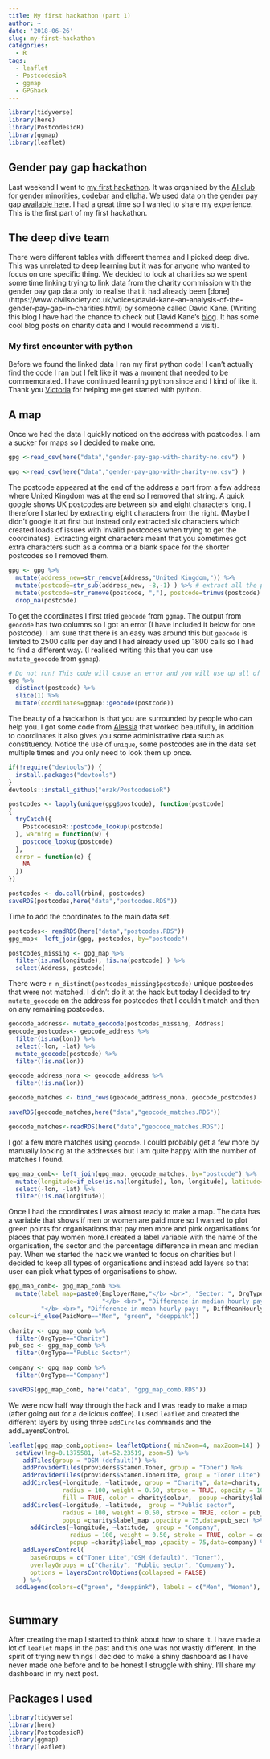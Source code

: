 ```yaml
---
title: My first hackathon (part 1)
author: ~
date: '2018-06-26'
slug: my-first-hackathon
categories:
  - R
tags:
  - leaflet
  - PostcodesioR
  - ggmap
  - GPGhack
---
```



```r
library(tidyverse)
library(here)
library(PostcodesioR)
library(ggmap)
library(leaflet)
```

## Gender pay gap hackathon

Last weekend I went to [my first hackathon](https://codebar.io/events/gender-pay-gap-hack). It was organised by the [AI club for gender minorities](https://www.meetup.com/ai-club/), [codebar](https://codebar.io/) and [ellpha](https://www.ellpha.com/). We used data on the gender pay gap [available here](https://gender-pay-gap.service.gov.uk/). I had a great time so I wanted to share my experience. This is the first part of my first hackathon. 

## The deep dive team
There were different tables with different themes and I picked deep dive. This was unrelated to deep learning but it was for anyone who wanted to focus on one specific thing. We decided to look at charities so we spent some time linking trying to link data from the charity commission with the gender pay gap data only to realise that it had already been [done]  (https://www.civilsociety.co.uk/voices/david-kane-an-analysis-of-the-gender-pay-gap-in-charities.html) by someone called David Kane. (Writing this blog I have had the chance to check out David Kane's [blog](https://drkane.co.uk/blog/). It has some cool blog posts on charity data and I would recommend a visit). 

### My first encounter with python
Before we found the linked data I ran my first python code! I can't actually find the code I ran but I felt like it was a moment that needed to be commemorated. I have continued learning python since and I kind of like it. Thank you [Victoria](https://twitter.com/victoriambutt) for helping me get started with python.

## A map
Once we had the data I quickly noticed on the address with postcodes. I am a sucker for maps so I decided to make one. 


```r
gpg <-read_csv(here("data","gender-pay-gap-with-charity-no.csv") )
```


```r
gpg <-read_csv(here("data","gender-pay-gap-with-charity-no.csv") )
```

The postcode appeared at the end of the address a part from a few address where United Kingdom was at the end so I removed that string. A quick google shows UK postcodes are between six and eight characters long. I therefore I started by extracting eight characters from the right. (Maybe I didn't google it at first but instead only extracted six characters which created loads of issues with invalid postcodes when trying to get the coordinates). Extracting eight characters meant that you sometimes got extra characters such as a comma or a blank space for the shorter postcodes so I removed them.


```r
gpg <- gpg %>% 
  mutate(address_new=str_remove(Address,"United Kingdom,")) %>% 
  mutate(postcode=str_sub(address_new, -8,-1) ) %>% # extract all the postcodes
  mutate(postcode=str_remove(postcode, ","), postcode=trimws(postcode) )  %>% 
  drop_na(postcode)
```

To get the coordinates I first tried `geocode` from `ggmap`. The output from `geocode` has two columns so I got an error (I have included it below for one postcode). I am sure that there is an easy was around this but `geocode` is limited to 2500 calls per day and I had already used up 1800 calls so I had to find a different way. (I realised writing this that you can use `mutate_geocode` from `ggmap`).  
```r
# Do not run! This code will cause an error and you will use up all of your calls to google
gpg %>%
  distinct(postcode) %>%
  slice(1) %>% 
  mutate(coordinates=ggmap::geocode(postcode))
```

The beauty of a hackathon is that you are surrounded by people who can help you. I got some code from [Alessia](https://twitter.com/_alesssia) that worked beautifully, in addition to coordinates it also gives you some administrative data such as constituency. Notice the use of `unique`, some postcodes are in the data set multiple times and you only need to look them up once. 



```r
if(!require("devtools")) {
  install.packages("devtools")
}
devtools::install_github("erzk/PostcodesioR")

postcodes <- lapply(unique(gpg$postcode), function(postcode) 
{
  tryCatch({
    PostcodesioR::postcode_lookup(postcode)
  }, warning = function(w) {
    postcode_lookup(postcode)
  },
  error = function(e) {
    NA
  })
})

postcodes <- do.call(rbind, postcodes)
saveRDS(postcodes,here("data","postcodes.RDS"))

```

Time to add the coordinates to the main data set. 
```r

postcodes<- readRDS(here("data","postcodes.RDS"))
gpg_map<- left_join(gpg, postcodes, by="postcode") 

postcodes_missing <- gpg_map %>% 
  filter(is.na(longitude), !is.na(postcode) ) %>% 
  select(Address, postcode)

```

There were `r n_distinct(postcodes_missing$postcode)` unique postcodes that were not matched. I didn't do it at the hack but today I decided to try `mutate_geocode` on the address for postcodes that I couldn't match and then on any remaining postcodes. 

```r
geocode_address<- mutate_geocode(postcodes_missing, Address)
geocode_postcodes<- geocode_address %>% 
  filter(is.na(lon)) %>% 
  select(-lon, -lat) %>% 
  mutate_geocode(postcode) %>% 
  filter(!is.na(lon)) 

geocode_address_nona <- geocode_address %>% 
  filter(!is.na(lon)) 

geocode_matches <- bind_rows(geocode_address_nona, geocode_postcodes)

saveRDS(geocode_matches,here("data","geocode_matches.RDS"))
```

```r

geocode_matches<-readRDS(here("data","geocode_matches.RDS"))

```

I got a few more matches using `geocode`. I could probably get a few more by manually looking at the addresses but I am quite happy with the number of matches I found. 

```r
gpg_map_comb<- left_join(gpg_map, geocode_matches, by="postcode") %>% 
  mutate(longitude=if_else(is.na(longitude), lon, longitude), latitude=if_else(is.na(latitude), lat, latitude)) %>% 
  select(-lon, -lat) %>% 
  filter(!is.na(longitude)) 

```

Once I had the coordinates I was almost ready to make a map. The data has a variable that shows if men or women are paid more  so I wanted to plot green points for organisations that pay men more and pink organisations for places that pay women more.I created a label variable with the name of the organisation, the sector and the percentage difference in mean and median pay. When we started the hack we wanted to focus on charities but I decided to keep all types of organisations and instead add layers so that user can pick what types of organisations to show.
```r
gpg_map_comb<- gpg_map_comb %>% 
  mutate(label_map=paste0(EmployerName,"</b> <br>", "Sector: ", OrgType,
                          "</b> <br>", "Difference in median hourly pay: ", DiffMedianHourlyPercent, "%",
         "</b> <br>", "Difference in mean hourly pay: ", DiffMeanHourlyPercent, "%"),
colour=if_else(PaidMore=="Men", "green", "deeppink"))

charity <- gpg_map_comb %>% 
  filter(OrgType=="Charity")
pub_sec <- gpg_map_comb %>% 
  filter(OrgType=="Public Sector")

company <- gpg_map_comb %>% 
  filter(OrgType=="Company")

saveRDS(gpg_map_comb, here("data", "gpg_map_comb.RDS"))
```

We were now half way through the hack and I was ready to make a map (after going out for a delicious coffee). I used `leaflet` and created the different layers by using three `addCircles` commands and the addLayersControl.

```r
leaflet(gpg_map_comb,options= leafletOptions( minZoom=4, maxZoom=14) ) %>% 
  setView(lng=0.1375581, lat=52.23519, zoom=5) %>% 
    addTiles(group = "OSM (default)") %>%
    addProviderTiles(providers$Stamen.Toner, group = "Toner") %>%
    addProviderTiles(providers$Stamen.TonerLite, group = "Toner Lite") %>% 
    addCircles(~longitude, ~latitude, group = "Charity", data=charity,
               radius = 100, weight = 0.50, stroke = TRUE, opacity = 100,
               fill = TRUE, color = charity$colour,  popup =charity$label_map ) %>% 
    addCircles(~longitude, ~latitude,  group = "Public sector", 
               radius = 100, weight = 0.50, stroke = TRUE, color = pub_sec$colour, 
               popup =charity$label_map ,opacity = 75,data=pub_sec) %>% 
      addCircles(~longitude, ~latitude,  group = "Company", 
                 radius = 100, weight = 0.50, stroke = TRUE, color = company$colour, 
                 popup =charity$label_map ,opacity = 75,data=company) %>% 
    addLayersControl(
      baseGroups = c("Toner Lite","OSM (default)", "Toner"),
      overlayGroups = c("Charity", "Public sector", "Company"),
      options = layersControlOptions(collapsed = FALSE)
    ) %>%
  addLegend(colors=c("green", "deeppink"), labels = c("Men", "Women"), title= "Who is paid more?")
  
```

## Summary
After creating the map I started to think about how to share it. I have made a lot of `leaflet` maps in the past and this one was not wastly different. In the spirit of trying new things I decided to make a shiny dashboard as I have never made one before and to be honest I struggle with shiny. I'll share my dashboard in my next post.   

## Packages I used

```r
library(tidyverse)
library(here)
library(PostcodesioR)
library(ggmap)
library(leaflet)
```



